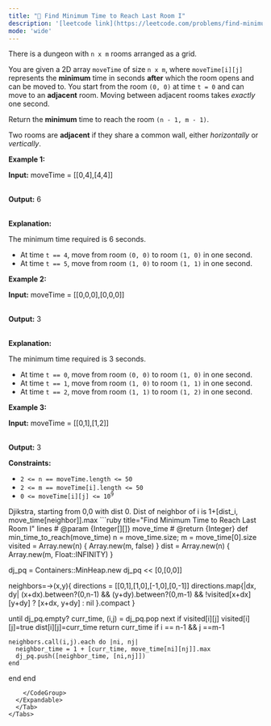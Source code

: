 ```yaml
---
title: "🧀 Find Minimum Time to Reach Last Room I"
description: '[leetcode link](https://leetcode.com/problems/find-minimum-time-to-reach-last-room-i/description/)'
mode: 'wide'
---
```

<Tabs>
  <Tab title="Question" icon="circle-question" iconType="regular">
    <Card>
      <p>There is a dungeon with <code>n x m</code> rooms arranged as a grid.</p>  <p>You are given a 2D array <code>moveTime</code> of size <code>n x m</code>, where <code>moveTime[i][j]</code> represents the <strong>minimum</strong> time in seconds <strong>after</strong> which the room opens and can be moved to. You start from the room <code>(0, 0)</code> at time <code>t = 0</code> and can move to an <strong>adjacent</strong> room. Moving between adjacent rooms takes <em>exactly</em> one second.</p>  <p>Return the <strong>minimum</strong> time to reach the room <code>(n - 1, m - 1)</code>.</p>  <p>Two rooms are <strong>adjacent</strong> if they share a common wall, either <em>horizontally</em> or <em>vertically</em>.</p>   <p><strong class="example">Example 1:</strong></p>  <div class="example-block"> <p><strong>Input:</strong> <span class="example-io">moveTime = [[0,4],[4,4]]</span></p>  <p><br/> <strong>Output:</strong> <span class="example-io">6</span></p>  <p><br/> <strong>Explanation:</strong></p>  <p>The minimum time required is 6 seconds.</p>  <ul>  <li>At time <code>t == 4</code>, move from room <code>(0, 0)</code> to room <code>(1, 0)</code> in one second.</li>  <li>At time <code>t == 5</code>, move from room <code>(1, 0)</code> to room <code>(1, 1)</code> in one second.</li> </ul> </div>  <p><strong class="example">Example 2:</strong></p>  <div class="example-block"> <p><strong>Input:</strong> <span class="example-io">moveTime = [[0,0,0],[0,0,0]]</span></p>  <p><br/> <strong>Output:</strong> <span class="example-io">3</span></p>  <p><br/> <strong>Explanation:</strong></p>  <p>The minimum time required is 3 seconds.</p>  <ul>  <li>At time <code>t == 0</code>, move from room <code>(0, 0)</code> to room <code>(1, 0)</code> in one second.</li>  <li>At time <code>t == 1</code>, move from room <code>(1, 0)</code> to room <code>(1, 1)</code> in one second.</li>  <li>At time <code>t == 2</code>, move from room <code>(1, 1)</code> to room <code>(1, 2)</code> in one second.</li> </ul> </div>  <p><strong class="example">Example 3:</strong></p>  <div class="example-block"> <p><strong>Input:</strong> <span class="example-io">moveTime = [[0,1],[1,2]]</span></p>  <p><br/> <strong>Output:</strong> <span class="example-io">3</span></p> </div>   <p><strong>Constraints:</strong></p>  <ul>  <li><code>2 &lt;= n == moveTime.length &lt;= 50</code></li>  <li><code>2 &lt;= m == moveTime[i].length &lt;= 50</code></li>  <li><code>0 &lt;= moveTime[i][j] &lt;= 10<sup>9</sup></code></li> </ul> 
    </Card>
  </Tab>
  <Tab title="Solution" icon="lightbulb" iconType="regular" >
    <Card>
      Djikstra, starting from 0,0 with dist 0. Dist of neighbor of i is 1+[dist_i, move_time[neighbor]].max
</Card>
  <Expandable title="code">
    <CodeGroup dropdown>
```ruby title="Find Minimum Time to Reach Last Room I" lines
# @param {Integer[][]} move_time
# @return {Integer}
def min_time_to_reach(move_time)
  n = move_time.size; m = move_time[0].size
  visited = Array.new(n) { Array.new(m, false) }
  dist = Array.new(n) { Array.new(m, Float::INFINITY) }
  
  dj_pq = Containers::MinHeap.new
  dj_pq << [0,[0,0]]

  neighbors=->(x,y){
    directions = [[0,1],[1,0],[-1,0],[0,-1]]
    directions.map{|dx, dy|
      (x+dx).between?(0,n-1) && (y+dy).between?(0,m-1) && !visited[x+dx][y+dy] ? [x+dx, y+dy] : nil
    }.compact
  }
  
  until dj_pq.empty?
    curr_time, (i,j) = dj_pq.pop
    next if visited[i][j]
    visited[i][j]=true
    dist[i][j]=curr_time
    return curr_time if i == n-1 && j ==m-1

    neighbors.call(i,j).each do |ni, nj|
      neighbor_time = 1 + [curr_time, move_time[ni][nj]].max
      dj_pq.push([neighbor_time, [ni,nj]])
    end
  end
end
```
    </CodeGroup>
  </Expandable>
  </Tab>
</Tabs>